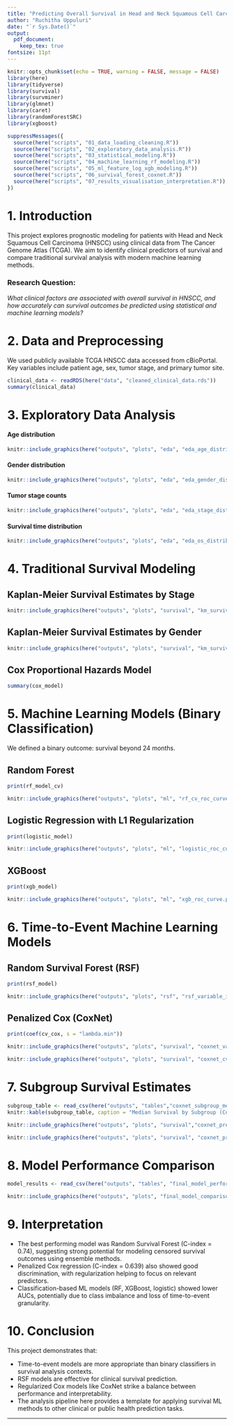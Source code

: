 ```yaml
---
title: "Predicting Overall Survival in Head and Neck Squamous Cell Carcinoma"
author: "Ruchitha Uppuluri"
date: "`r Sys.Date()`"
output:
  pdf_document:
    keep_tex: true
fontsize: 11pt
---
```


```r
knitr::opts_chunk$set(echo = TRUE, warning = FALSE, message = FALSE)
library(here)
library(tidyverse)
library(survival)
library(survminer)
library(glmnet)
library(caret)
library(randomForestSRC)
library(xgboost)
```

```r
suppressMessages({
  source(here("scripts", "01_data_loading_cleaning.R"))
  source(here("scripts", "02_exploratory_data_analysis.R"))
  source(here("scripts", "03_statistical_modeling.R"))
  source(here("scripts", "04_machine_learning_rf_modeling.R"))
  source(here("scripts", "05_ml_feature_log_xgb_modeling.R"))
  source(here("scripts", "06_survival_forest_coxnet.R"))
  source(here("scripts", "07_results_visualisation_interpretation.R"))
})
```

# 1. Introduction
This project explores prognostic modeling for patients with Head and Neck Squamous Cell Carcinoma (HNSCC) using clinical data from The Cancer Genome Atlas (TCGA). We aim to identify clinical predictors of survival and compare traditional survival analysis with modern machine learning methods.

### Research Question:
_What clinical factors are associated with overall survival in HNSCC, and how accurately can survival outcomes be predicted using statistical and machine learning models?_
  
# 2. Data and Preprocessing
We used publicly available TCGA HNSCC data accessed from cBioPortal. Key variables include patient age, sex, tumor stage, and primary tumor site.

```r
clinical_data <- readRDS(here("data", "cleaned_clinical_data.rds"))
summary(clinical_data)
```

# 3. Exploratory Data Analysis
#### Age distribution
```r
knitr::include_graphics(here("outputs", "plots", "eda", "eda_age_distribution.png"))
```

#### Gender distribution
```r
knitr::include_graphics(here("outputs", "plots", "eda", "eda_gender_distribution.png"))
```

#### Tumor stage counts
```r
knitr::include_graphics(here("outputs", "plots", "eda", "eda_stage_distribution.png"))
```

#### Survival time distribution 
```r
knitr::include_graphics(here("outputs", "plots", "eda", "eda_os_distribution.png"))
```


# 4. Traditional Survival Modeling

## Kaplan-Meier Survival Estimates by Stage
```r
knitr::include_graphics(here("outputs", "plots", "survival", "km_survival_by_stage.png"))
```

## Kaplan-Meier Survival Estimates by Gender
```r
knitr::include_graphics(here("outputs", "plots", "survival", "km_survival_by_gender.png"))
```

## Cox Proportional Hazards Model
```r
summary(cox_model)
```

# 5. Machine Learning Models (Binary Classification)
We defined a binary outcome: survival beyond 24 months.

## Random Forest
```r
print(rf_model_cv)
```

```r
knitr::include_graphics(here("outputs", "plots", "ml", "rf_cv_roc_curve.png"))
```

## Logistic Regression with L1 Regularization
```r
print(logistic_model)
```

```r
knitr::include_graphics(here("outputs", "plots", "ml", "logistic_roc_curve.png"))
```

## XGBoost
```r
print(xgb_model)
```

```r
knitr::include_graphics(here("outputs", "plots", "ml", "xgb_roc_curve.png"))
```

# 6. Time-to-Event Machine Learning Models
## Random Survival Forest (RSF)
```r
print(rsf_model)
```

```r
knitr::include_graphics(here("outputs", "plots", "rsf", "rsf_variable_importance.png"))
```

## Penalized Cox (CoxNet)
```r
print(coef(cv_cox, s = "lambda.min"))
```

```r
knitr::include_graphics(here("outputs", "plots", "survival", "coxnet_variable_importance.png"))
```

```r
knitr::include_graphics(here("outputs", "plots", "survival", "coxnet_cv_curve.png"))
```

# 7. Subgroup Survival Estimates
```r
subgroup_table <- read_csv(here("outputs", "tables","coxnet_subgroup_medians.csv"))
knitr::kable(subgroup_table, caption = "Median Survival by Subgroup (CoxNet)")
```

```r
knitr::include_graphics(here("outputs", "plots", "survival","coxnet_predicted_survival_age.png"))
```

```r
knitr::include_graphics(here("outputs", "plots", "survival", "coxnet_predicted_survival_gender.png"))
```

# 8. Model Performance Comparison
```r
model_results <- read_csv(here("outputs", "tables", "final_model_performance_summary.csv"))
```

```r
knitr::include_graphics(here("outputs", "plots", "final_model_comparison_plot.png"))
```

# 9. Interpretation
- The best performing model was Random Survival Forest (C-index = 0.74), suggesting strong potential for modeling censored survival outcomes using ensemble methods.
- Penalized Cox regression (C-index = 0.639) also showed good discrimination, with regularization helping to focus on relevant predictors.
- Classification-based ML models (RF, XGBoost, logistic) showed lower AUCs, potentially due to class imbalance and loss of time-to-event granularity.

# 10. Conclusion
This project demonstrates that:

- Time-to-event models are more appropriate than binary classifiers in survival analysis contexts.
- RSF models are effective for clinical survival prediction.
- Regularized Cox models like CoxNet strike a balance between performance and interpretability.
- The analysis pipeline here provides a template for applying survival ML methods to other clinical or public health prediction tasks.

---